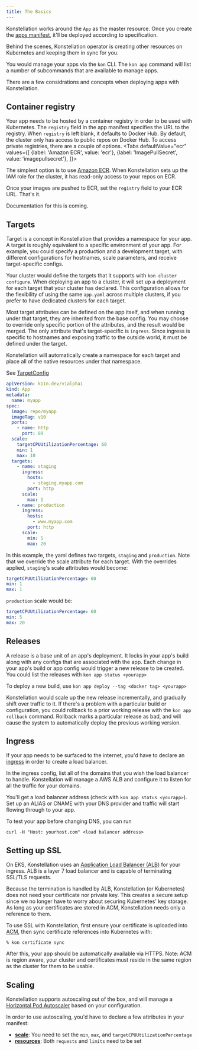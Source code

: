 ```yaml
---
title: The Basics
---
```



Konstellation works around the `App` as the master resource. Once you create the [apps manifest](../reference/manifest), it'll be deployed according to specification.

Behind the scenes, Konstellation operator is creating other resources on Kubernetes and keeping them in sync for you.

You would manage your apps via the `kon` CLI. The `kon app` command will list a number of subcommands that are available to manage apps.

There are a few considrations and concepts when deploying apps with Konstellation.

## Container registry

Your app needs to be hosted by a container registry in order to be used with Kubernetes. The `registry` field in the app manifest specifies the URL to the registry. When `registry` is left blank, it defaults to Docker Hub. By default, the cluster only has access to public repos on Docker Hub. To access private registries, there are a couple of options.
<Tabs
  defaultValue="ecr"
  values={[
    {label: 'Amazon ECR', value: 'ecr'},
    {label: 'ImagePullSecret', value: 'imagepullsecret'},
  ]}>
  <TabItem value="ecr">

The simplest option is to use [Amazon ECR](https://aws.amazon.com/ecr/). When Konstellation sets up the IAM role for the cluster, it has read-only access to your repos on ECR.

Once your images are pushed to ECR, set the `registry` field to your ECR URL. That's it.

  </TabItem>
  <TabItem value="imagepullsecret">

Documentation for this is coming.

  </TabItem>
</Tabs>

## Targets

Target is a concept in Konstellation that provides a namespace for your app. A target is roughly equivalent to a specific environment of your app. For example, you could specify a production and a development target, with different configurations for hostnames, scale parameters, and receive target-specific configs.

Your cluster would define the targets that it supports with `kon cluster configure`. When deploying an app to a cluster, it will set up a deployment for each target that your cluster has declared. This configuration allows for the flexibility of using the same `app.yaml` across multiple clusters, if you prefer to have dedicated clusters for each target.

Most target attributes can be defined on the app itself, and when running under that target, they are inherited from the base config. You may choose to override only specific portion of the attributes, and the result would be merged. The only attribute that's target-specific is `ingress`. Since ingress is specific to hostnames and exposing traffic to the outside world, it must be defined under the target.

Konstellation will automatically create a namespace for each target and place all of the native resources under that namespace.

See [TargetConfig](../reference/manifest#targetconfig)

```yaml title="App.yaml"
apiVersion: k11n.dev/v1alpha1
kind: App
metadata:
  name: myapp
spec:
  image: repo/myapp
  imageTag: v10
  ports:
    - name: http
      port: 80
  scale:
    targetCPUUtilizationPercentage: 60
    min: 1
    max: 10
  targets:
    - name: staging
      ingress:
        hosts:
          - staging.myapp.com
        port: http
      scale:
        max: 1
    - name: production
      ingress:
        hosts:
          - www.myapp.com
        port: http
      scale:
        min: 5
        max: 20
```

In this example, the yaml defines two targets, `staging` and `production`. Note that we override the scale attribute for each target. With the overrides applied, `staging`'s scale attributes would become:

```yaml
targetCPUUtilizationPercentage: 60
min: 1
max: 1
```

`production` scale would be:

```yaml
targetCPUUtilizationPercentage: 60
min: 5
max: 20
```

## Releases

A release is a base unit of an app's deployment. It locks in your app's build along with any configs that are associated with the app. Each change in your app's build or app config would trigger a new release to be created. You could list the releases with `kon app status <yourapp>`

To deploy a new build, use `kon app deploy --tag <docker tag> <yourapp>`

Konstellation would scale up the new release incrementally, and gradually shift over traffic to it. If there's a problem with a particular build or configuration, you could rollback to a prior working release with the `kon app rollback` command. Rollback marks a particular release as bad, and will cause the system to automatically deploy the previous working version.

## Ingress

If your app needs to be surfaced to the internet, you'd have to declare an [ingress](../reference/manifest#ingressconfig) in order to create a load balancer.

In the ingress config, list all of the domains that you wish the load balancer to handle. Konstellation will manage a AWS ALB and configure it to listen for all the traffic for your domains.

You'll get a load balancer address (check with `kon app status <yourapp>`). Set up an ALIAS or CNAME with your DNS provider and traffic will start flowing through to your app.

To test your app before changing DNS, you can run

```
curl -H "Host: yourhost.com" <load balancer address>
```

## Setting up SSL

On EKS, Konstellation uses an [Application Load Balancer (ALB)](https://aws.amazon.com/elasticloadbalancing/features/) for your ingress. ALB is a layer 7 load balancer and is capable of terminating SSL/TLS requests.

Because the termination is handled by ALB, Konstellation (or Kubernetes) does not need your certificate nor private key. This creates a secure setup since we no longer have to worry about securing Kubernetes' key storage. As long as your certificates are stored in ACM, Konstellation needs only a reference to them.

To use SSL with Konstellation, first ensure your certificate is uploaded into [ACM](https://console.aws.amazon.com/acm/home), then sync certificate references into Kubernetes with:

```text
% kon certificate sync
```

After this, your app should be automatically available via HTTPS. Note: ACM is region aware, your cluster and certificates must reside in the same region as the cluster for them to be usable.

## Scaling

Konstellation supports autoscaling out of the box, and will manage a [Horizontal Pod Autoscaler](https://kubernetes.io/docs/tasks/run-application/horizontal-pod-autoscale/) based on your configuration.

In order to use autoscaling, you'd have to declare a few attributes in your manifest:

* [**scale**](../reference/manifest#scalespec): You need to set the `min`, `max`, and `targetCPUUtilizationPercentage`
* [**resources**](../reference/manifest#resource-requirements): Both `requests` and `limits` need to be set
